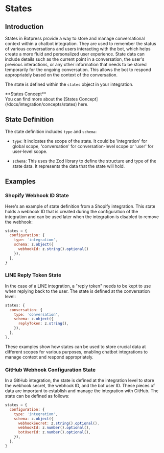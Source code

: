 
# States

## Introduction

States in Botpress provide a way to store and manage conversational context within a chatbot integration. They are used to remember the status of various conversations and users interacting with the bot, which helps create a more fluid and personalized user experience. State data can include details such as the current point in a conversation, the user's previous interactions, or any other information that needs to be stored temporarily for the ongoing conversation. This allows the bot to respond appropriately based on the context of the conversation.

The state is defined within the `states` object in your integration.

<Callout type="info">
  **States Concept** <br />
  You can find more about the [States Concept](/docs/integration/concepts/states) here.
</Callout>
    
## State Definition

The state definition includes `type` and `schema`:

- `type`: It indicates the scope of the state. It could be 'integration' for global scope, 'conversation' for conversation-level scope or 'user' for user-level scope.

- `schema`: This uses the Zod library to define the structure and type of the state data. It represents the data that the state will hold.

## Examples

### Shopify Webhook ID State

Here's an example of state definition from a Shopify integration. This state holds a webhook ID that is created during the configuration of the integration and can be used later when the integration is disabled to remove the webhook:

```javascript
states = {
  configuration: {
    type: 'integration',
    schema: z.object({
      webhookId: z.string().optional()
    }),
  },
}
```

### LINE Reply Token State
In the case of a LINE integration, a "reply token" needs to be kept to use when replying back to the user. The state is defined at the conversation level:

```javascript
states: {
  conversation: {
    type: 'conversation',
    schema: z.object({
      replyToken: z.string(),
    }),
  },
},
```

These examples show how states can be used to store crucial data at different scopes for various purposes, enabling chatbot integrations to manage context and respond appropriately.

### GitHub Webhook Configuration State
In a GitHub integration, the state is defined at the integration level to store the webhook secret, the webhook ID, and the bot user ID. These pieces of data are important to establish and manage the integration with GitHub. The state can be defined as follows:

```javascript
states = {
  configuration: {
    type: 'integration',
    schema: z.object({
      webhookSecret: z.string().optional(),
      webhookId: z.number().optional(),
      botUserId: z.number().optional(),
    }),
  },
}
```